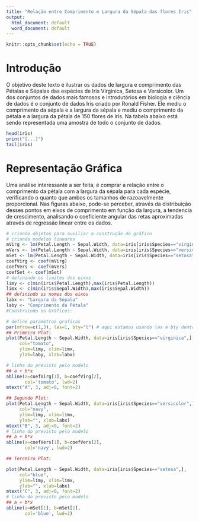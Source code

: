 ```yaml
---
title: "Relação entre Comprimento e Largura da Sépala das flores Iris"
output:
  html_document: default
  word_document: default
---
```


```r
knitr::opts_chunk$set(echo = TRUE)
```

# Introdução
O objetivo deste texto é ilustrar os dados de largura e comprimento das Pétalas e Sépalas das espécies de Iris Virginica, Setosa e Versicolor. 
Um dos conjuntos de dados mais famosos e introdutórios em biologia e ciência de dados é o conjunto de dados Iris criado por Ronald Fisher. Ele mediu o comprimento da sépala e a largura da sépala e mediu o comprimento da pétala e a largura da pétala de 150 flores de íris.
Na tabela abaixo está sendo representada uma amostra de todo o conjunto de dados.

```r
head(iris)
print("[...]")
tail(iris)

```

# Representação Gráfica

Uma análise interessante a ser feita, é comprar a relação entre o comprimento da pétala com a largura da sépala para cada espécie, verificando o quanto que ambos os tamanhos de razoavelmente proporcional. 
Nas figuras abaixo, pode-se perceber, através da distribuição desses pontos em eixos de comprimento em função da largura, a tendencia de crescimento, analisando o coeficiente angular das retas aproximadas através de regressão linear entre os dados. 

```r

# criando objetos para auxiliar a construção do gráfico
# criando modelos lineares
mVirg <- lm(Petal.Length ~ Sepal.Width, data=iris[iris$Species=="virginica",])
mVers <- lm(Petal.Length ~ Sepal.Width, data=iris[iris$Species=="versicolor",])
mSet <- lm(Petal.Length ~ Sepal.Width, data=iris[iris$Species=="setosa",])
coefVirg <- coef(mVirg)
coefVers <- coef(mVers)
coefSet <- coef(mSet)
# definindo os limites dos eixos
limy <- c(min(iris$Petal.Length),max(iris$Petal.Length))
limx <- c(min(iris$Sepal.Width),max(iris$Sepal.Width))
## definindo os nomes dos eixos
labx <- "Largura da Sépala"
laby <- "Comprimento da Pétala"
#Construindo os Gráficos:

# define parametros graficos
par(mfrow=c(1,3), las=1, bty="l") # aqui estamos usando las e bty dentro do par para fixar para todas as janelas
## Primeiro Plot:
plot(Petal.Length ~ Sepal.Width, data=iris[iris$Species=="virginica",], 
     col="tomato",
     ylim=limy, xlim=limx,
     ylab=laby, xlab=labx)

# linha do previsto pelo modelo
## a + b*x 
abline(a=coefVirg[1], b=coefVirg[2],
       col='tomato', lwd=2)
mtext("A", 3, adj=0, font=2)

## Segundo Plot:
plot(Petal.Length ~ Sepal.Width, data=iris[iris$Species=="versicolor",], 
     col="navy",
     ylim=limy, xlim=limx,
     ylab="", xlab=labx)
mtext("B", 3, adj=0, font=2)
# linha do previsto pelo modelo
## a + b*x 
abline(a=coefVers[1], b=coefVers[2],
       col='navy', lwd=2)

## Terceiro Plot:

plot(Petal.Length ~ Sepal.Width, data=iris[iris$Species=="setosa",], 
     col="blue",
     ylim=limy, xlim=limx,
     ylab="", xlab=labx)
mtext("C", 3, adj=0, font=2)
# linha do previsto pelo modelo
## a + b*x 
abline(a=mSet[1], b=mSet[2],
       col='blue', lwd=2)
```


